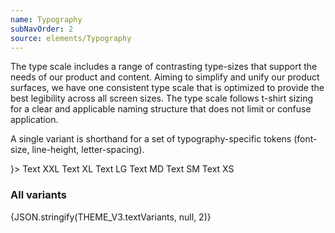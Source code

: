 ```yaml
---
name: Typography
subNavOrder: 2
source: elements/Typography
---
```


The type scale includes a range of contrasting type-sizes that support the needs
of our product and content. Aiming to simplify and unify our product surfaces,
we have one consistent type scale that is optimized to provide the best
legibility across all screen sizes. The type scale follows t-shirt sizing for a
clear and applicable naming structure that does not limit or confuse
application.

A single variant is shorthand for a set of typography-specific tokens
(font-size, line-height, letter-spacing).

<Spacer my={2} />

<Playground layout="horizontal">
  <Join separator={<Spacer my={0.5} />}>
    <Text variant="xxl">Text XXL</Text>
    <Text variant="xl">Text XL</Text>
    <Text variant="lg">Text LG</Text>
    <Text variant="md">Text MD</Text>
    <Text variant="sm">Text SM</Text>
    <Text variant="xs">Text XS</Text>
  </Join>
</Playground>

### All variants

<CodeSnippet>{JSON.stringify(THEME_V3.textVariants, null, 2)}</CodeSnippet>
